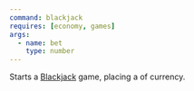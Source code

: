 ```yaml
---
command: blackjack
requires: [economy, games]
args:
  - name: bet
    type: number
---
```



Starts a [Blackjack][blackjack] game, placing a
<Argument name="bet" type="number" /> of currency.

[blackjack]: https://en.wikipedia.org/wiki/Blackjack
